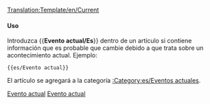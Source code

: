 <noinclude>[[Translation:Template/en/Current]]</noinclude>{{es/Metaplantilla de avisos| tipo  = información
| imagen= en/Current event.png | alt = Evento actual
| text  = Este artículo se refiere a un acontecimiento actual. Algunos de sus contenidos pueden no estar actualizados. A este artículo se le debe prestar más atención que de costumbre, mientras el evento siga estando de actualidad.
}}<includeonly>{{{1|[[Category:es/Eventos actuales]]}}}</includeonly><noinclude>

====Uso====
Introduzca <nowiki>{{</nowiki>'''Evento actual/Es'''<nowiki>}}</nowiki>  dentro de un artículo si contiene información que es probable que cambie debido a que trata sobre un acontecimiento actual. Ejemplo:
<pre>{{es/Evento actual}}</pre>
El artículo se agregará a la categoría [[:Category:es/Eventos actuales]].

[[Category:es/Plantillas|Evento actual]][[Category:es/Cajas de mensajes|Evento actual]]
</noinclude>